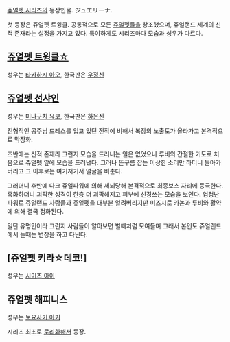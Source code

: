 [[쥬얼펫 시리즈]]의 등장인물. ジュエリーナ.

첫 등장은 쥬얼펫 트윙클. 공통적으로 모든 [[쥬얼펫]]들을 창조했으며, 쥬얼랜드 세계의 신적 존재라는 설정을 가지고 있다. 특이하게도 시리즈마다 모습과 성우가 다르다. 

== [[쥬얼펫 트윙클☆]] ==
성우는 [[타카하시 아오]], 한국판은 [[우정신]]

== [[쥬얼펫 선샤인]] ==
성우는 [[미나구치 유코]], 한국판은 [[하은진]]

전형적인 공주님 드레스를 입고 있던 전작에 비해서 복장의 노출도가 올라가고 본격적으로 막장화.

초반에는 신적 존재라 그런지 모습을 드러내는 일은 없었으나  루비의 간절한 기도로 처음으로 쥬얼펫 앞에 모습을 드러낸다. 그러나 뜬구름 잡는 이상한 소리만 하더니 돌아가버리고 그 이후로는 여기저기서 얼굴을 비춘다.

그러더니 후반에 다크 쥬얼파워에 의해 세뇌당해 본격적으로 최종보스 자리에 등극한다. 흑화하더니 괴팍한 성격이 한층 더 괴팍해지고 피부에 신경쓰는 모습을 보인다. 엄청난 파워로 쥬얼랜드 사람들과 쥬얼펫을 대부분 얼려버리지만 미즈시로 카논과 루비와 활약에 의해 결국 정화된다.

일단 유명인이라 그런지 사람들이 알아보면 벌떼처럼 모여들며 그래서 본인도 쥬얼랜드에서 놀때는 변장을 하고 다닌다.

== [쥬얼펫 키라☆데코!] ==
성우는 [[시미즈 아이]]

== 쥬얼펫 해피니스 ==
성우는 [[토요사키 아키]]

시리즈 최초로 [[로리]]화해서 등장.
